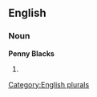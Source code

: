 
==English==

===Noun===
'''Penny Blacks'''

# {{plural of|[[Penny Black]]}}

[[Category:English plurals]]